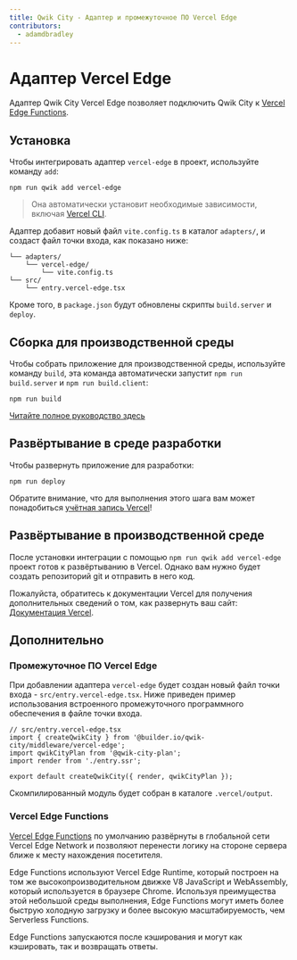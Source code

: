 ```yaml
---
title: Qwik City - Адаптер и промежуточное ПО Vercel Edge
contributors:
  - adamdbradley
---
```


# Адаптер Vercel Edge

Адаптер Qwik City Vercel Edge позволяет подключить Qwik City к [Vercel Edge Functions](https://vercel.com/docs/concepts/functions/edge-functions).

## Установка

Чтобы интегрировать адаптер `vercel-edge` в проект, используйте команду `add`:

```shell
npm run qwik add vercel-edge
```

> Она автоматически установит необходимые зависимости, включая [Vercel CLI](https://vercel.com/docs/cli).

Адаптер добавит новый файл `vite.config.ts` в каталог `adapters/`, и создаст файл точки входа, как показано ниже:

```
└── adapters/
    └── vercel-edge/
        └── vite.config.ts
└── src/
    └── entry.vercel-edge.tsx
```

Кроме того, в `package.json` будут обновлены скрипты `build.server` и `deploy`.

## Сборка для производственной среды

Чтобы собрать приложение для производственной среды, используйте команду `build`, эта команда автоматически запустит `npm run build.server` и `npm run build.client`:

```shell
npm run build
```

[Читайте полное руководство здесь](https://github.com/BuilderIO/qwik/blob/main/starters/adapters/vercel-edge/README.md)

## Развёртывание в среде разработки

Чтобы развернуть приложение для разработки:

```shell
npm run deploy
```

Обратите внимание, что для выполнения этого шага вам может понадобиться [учётная запись Vercel](https://vercel.com/docs/concepts/get-started)!

## Развёртывание в производственной среде

После установки интеграции с помощью `npm run qwik add vercel-edge` проект готов к развёртыванию в Vercel. Однако вам нужно будет создать репозиторий git и отправить в него код.

Пожалуйста, обратитесь к документации Vercel для получения дополнительных сведений о том, как развернуть ваш сайт: [Документация Vercel](https://vercel.com/docs/concepts/deployments/overview).

## Дополнительно

### Промежуточное ПО Vercel Edge

При добавлении адаптера `vercel-edge` будет создан новый файл точки входа - `src/entry.vercel-edge.tsx`. Ниже приведен пример использования встроенного промежуточного программного обеспечения в файле точки входа.

```tsx
// src/entry.vercel-edge.tsx
import { createQwikCity } from '@builder.io/qwik-city/middleware/vercel-edge';
import qwikCityPlan from '@qwik-city-plan';
import render from './entry.ssr';

export default createQwikCity({ render, qwikCityPlan });
```

Скомпилированный модуль будет собран в каталоге `.vercel/output`.

### Vercel Edge Functions

[Vercel Edge Functions](https://vercel.com/docs/concepts/functions/edge-functions) по умолчанию развёрнуты в глобальной сети Vercel Edge Network и позволяют перенести логику на стороне сервера ближе к месту нахождения посетителя.

Edge Functions используют Vercel Edge Runtime, который построен на том же высокопроизводительном движке V8 JavaScript и WebAssembly, который используется в браузере Chrome. Используя преимущества этой небольшой среды выполнения, Edge Functions могут иметь более быструю холодную загрузку и более высокую масштабируемость, чем Serverless Functions.

Edge Functions запускаются после кэширования и могут как кэшировать, так и возвращать ответы.
